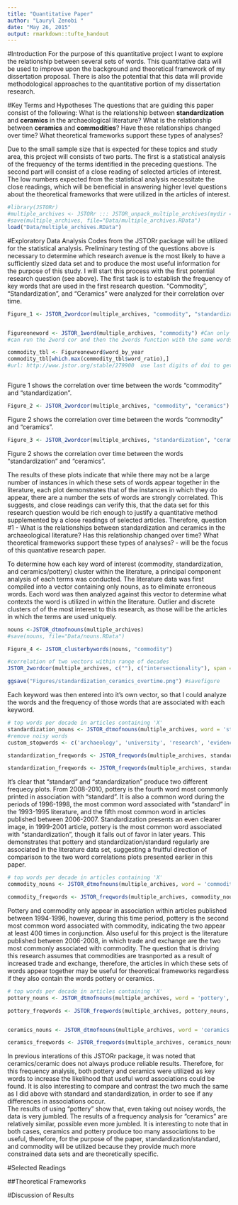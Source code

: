 ```yaml
---
title: "Quantitative Paper"
author: "Lauryl Zenobi "
date: "May 26, 2015"
output: rmarkdown::tufte_handout
---
```


#Introduction
For the purpose of this quantitative project I want to explore the relationship between several sets of words. This quantitative data will be used to improve upon the background and theoretical framework of my dissertation proposal. There is also the potential that this data will provide methodological approaches to the quantitative portion of my dissertation research. 

#Key Terms and Hypotheses
The questions that are guiding this paper consist of the following: What is the relationship between **standardization** and **ceramics** in the archaeological literature? What is the relationship between **ceramics** and **commodities**? Have these relationships changed over time? What theoretical frameworks support these types of analyses?

Due to the small sample size that is expected for these topics and study area, this project will consists of two parts. The first is a statistical analysis of the frequency of the terms identified in the preceding questions. The second part will consist of a close reading of selected articles of interest. The low numbers expected from the statistical analysis necessitate the close readings, which will be beneficial in answering higher level questions about the theoretical frameworks that were utilized in the articles of interest. 

```r
#library(JSTORr)
#multiple_archives <- JSTORr ::: JSTOR_unpack_multiple_archives(mydir = "Data")
#save(multiple_archives, file="Data/multiple_archives.RData")
load("Data/multiple_archives.RData")
```

#Exploratory Data Analysis
Codes from the JSTORr package will be utilized for the statistical analysis. 
Preliminary testing of the questions above is necessary to determine which research avenue is the most likely to have a sufficiently sized data set and to produce the most useful information for the purpose of this study. I will start this process with the first potential research question (see above). The first task is to establish the frequency of key words that are used in the first research question. "Commodity", "Standardization", and "Ceramics" were analyzed for their correlation over time. 

```r
Figure_1 <- JSTOR_2wordcor(multiple_archives, "commodity", "standardization")


Figureoneword <- JSTOR_1word(multiple_archives, "commodity") #Can only get doi directly out of one word or two words function, use those articles only, supplement with other tables just for interesting things to talk about. 2wordcor and PCA doesn't give doi.
#can run the 2word cor and then the 2words function with the same words and filter them against each other to get out the articles, for example, if 2wordcor and 2words show 1989 is high year, look through those.

commodity_tbl <- Figureoneword$word_by_year
commodity_tbl[which.max(commodity_tbl$word_ratio),]
#url: http://www.jstor.org/stable/279900  use last digits of doi to get to link



```
Figure 1 shows the correlation over time between the words "commodity" and "standardization".

```r
Figure_2 <- JSTOR_2wordcor(multiple_archives, "commodity", "ceramics")
```
Figure 2 shows the correlation over time between the words "commodity" and "ceramics".

```r
Figure_3 <- JSTOR_2wordcor(multiple_archives, "standardization", "ceramics")
```
Figure 2 shows the correlation over time between the words "standardization" and "ceramics".
  
The results of these plots indicate that while there may not be a large number of instances in which these sets of words appear together in the literature, each plot demonstrates that of the instances in which they do appear, there are a number the sets of words are strongly correlated. This suggests, and close readings can verify this, that the data set for this research question would be rich enough to justify a quantitative method supplemented by a close readings of selected articles. Therefore, question #1 - What is the relationships between standardization and ceramics in the archaeological literature? Has this relationship changed over time? What theoretical frameworks support these types of analyses? - will be the focus of this quantative research paper. 

To determine how each key word of interest (commodity, standardization, and ceramics/pottery) cluster within the literature, a principal component analysis of each terms was conducted. The literature data was first compiled into a vector containing only nouns, as to eliminate erroneous words. Each word was then analyzed against this vector to determine what contexts the word is utilized in within the literature. Outlier and discrete clusters of of the most interest to this research, as those will be the articles in which the terms are used uniquely. 

```r
nouns <-JSTOR_dtmofnouns(multiple_archives)
#save(nouns, file="Data/nouns.RData")

Figure_4 <- JSTOR_clusterbywords(nouns, "commodity")

#correlation of two vectors within range of decades
JSTOR_2wordcor(multiple_archives, c(""), c("intersectionality"), span = 0.7, yearfrom = 1970, yearto = 2007)

ggsave("Figures/standardization_ceramics_overtime.png") #savefigure
```


Each keyword was then entered into it's own vector, so that I could analyze the words and the frequency of those words that are associated with each keyword. 
```r

# top words per decade in articles containing 'X'
standardization_nouns <- JSTOR_dtmofnouns(multiple_archives, word = 'standardization', sparse = 1, POStag = TRUE)
#remove noisy words
custom_stopwords <- c('archaeology', 'university', 'research', 'evidence', 'journal', 'world', 'site', 'cambridge', 'archaeol', 'area', 'region', 'period', 'analysis', 'anthropology', 'springer', 'production', 'figure', 'work', 'world', 'concept', 'human', 'middle', 'altamira', 'culture', 'record', 'citation', 'discipline', 'author', 'proportion', 'literature', 'report', 'approach', 'cambridge')

standardization_freqwords <- JSTOR_freqwords(multiple_archives, standardization_nouns, custom_stopwords, n = 3)

standardization_freqwords <- JSTOR_freqwords(multiple_archives, standardization_nouns, custom_stopwords, n = 3)
```
It's clear that "standard" and "standardization" produce two different frequecy plots. From 2008-2010, pottery is the fourth word most commonly printed in association with "standard". It is also a common word during the periods of 1996-1998, the most common word associated with "standard" in the 1993-1995 literature, and the fifth most common word in articles published between 2006-2007. Standardization presents an even clearer image, in 1999-2001 article, pottery is the most common word associated with "standardization", though it falls out of favor in later years. This demonstrates that pottery and standardization/standard regularly are associated in the literature data set, suggesting a fruitful direction of comparison to the two word correlations plots presented earlier in this paper. 

```r
# top words per decade in articles containing 'X'
commodity_nouns <- JSTOR_dtmofnouns(multiple_archives, word = 'commodity', sparse = 1, POStag = TRUE)

commodity_freqwords <- JSTOR_freqwords(multiple_archives, commodity_nouns, custom_stopwords, n = 3)

```
Pottery and commodity only appear in association within articles published between 1994-1996, however, during this time period, pottery is the second most common word associated with commodity, indicating the two appear at least 400 times in conjunction. Also useful for this project is the literature published between 2006-2008, in which trade and exchange are the two most commonly associated with commodity. The question that is driving this research assumes that commodities are trasnported as a result of increased trade and exchange, therefore, the articles in which these sets of words appear together may be useful for theoretical frameworks regardless if they also contain the words pottery or ceramics. 

```r
# top words per decade in articles containing 'X'
pottery_nouns <- JSTOR_dtmofnouns(multiple_archives, word = 'pottery', sparse = 1, POStag = TRUE)

pottery_freqwords <- JSTOR_freqwords(multiple_archives, pottery_nouns, custom_stopwords, n = 3)


ceramics_nouns <- JSTOR_dtmofnouns(multiple_archives, word = 'ceramics', sparse = 1, POStag = TRUE)

ceramics_freqwords <- JSTOR_freqwords(multiple_archives, ceramics_nouns, custom_stopwords, n = 3)
```

In previous interations of this JSTORr package, it was noted that ceramics/ceramic does not always produce reliable results. Therefore, for this frequency analysis, both pottery and ceramics were utilized as key words to increase the likelihood that useful word associations could be found. It is also interesting to compare and contrast the two much the same as I did above with standard and standardization, in order to see if any differences in associations occur.  
The results of using "pottery" show that, even taking out noisey words, the data is very jumbled. The results of a frequency analysis for "ceramics" are relatively similar, possible even more jumbled. It is interesting to note that in both cases, ceramics and pottery produce too many associations to be useful, therefore, for the purpose of the paper, standardization/standard, and commodity will be utilized because they provide much more constrained data sets and are theoretically specific. 

#Selected Readings

##Theoretical Frameworks

#Discussion of Results



